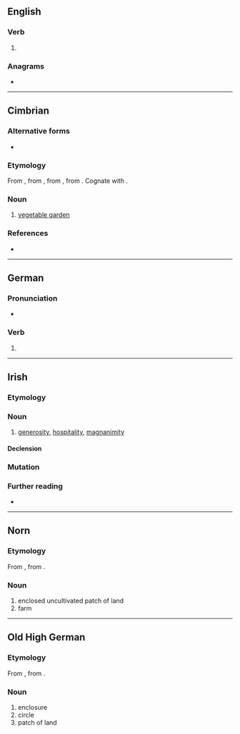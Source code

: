 {{also|gärt}}
==English==

===Verb===
{{head|en|verb form}}

# {{en-past of|gar}}

===Anagrams===
* {{anagrams|en|a=agrt|GRAT|Targ|grat}}

----

==Cimbrian==

===Alternative forms===
* {{alter|cim|gaarto||Sette Comuni}}

===Etymology===
From {{inh|cim|gmh|garte}}, from {{inh|cim|goh|garto}}, from {{inh|cim|gmw-pro|*gardō}}, from {{inh|cim|gem-pro|*gardô||hedge, fence; enclosure, pen; yard; garden; house}}. Cognate with {{cog|de|Garten}}.

===Noun===
{{cim-noun|m||gertle}}

# {{lb|cim|Luserna}} [[vegetable garden]]

===References===
* {{R:Patuzzi}}

{{c|cim|Horticulture}}

----

==German==

===Pronunciation===
* {{audio|de|De-gart.ogg|Audio}}

===Verb===
{{head|de|verb form}}

# {{verb form of|de|garen||3|s|pres|;|2|p|pres|;|p|imp}}

----

==Irish==

===Etymology===
{{rfe|ga}}

===Noun===
{{ga-noun|m|~a|-}}

# {{lb|ga|literary}} [[generosity]], [[hospitality]], [[magnanimity]]

====Declension====
{{ga-decl-m3-nopl|g|art|arta}}

===Mutation===
{{ga-mut}}

===Further reading===
* {{R:ga:Ó Dónaill}}

----

==Norn==

===Etymology===
From {{inh|nrn|non|garðr}}, from {{inh|nrn|gem-pro|*gardaz}}.

===Noun===
{{head|nrn|noun|g=m}}

# enclosed uncultivated patch of land
# farm

----

==Old High German==

===Etymology===
From {{inh|goh|gmw-pro|*gard}}, from {{inh|goh|gem-pro|*gardaz}}.

===Noun===
{{head|goh|noun|}}

# enclosure
# circle
# patch of land